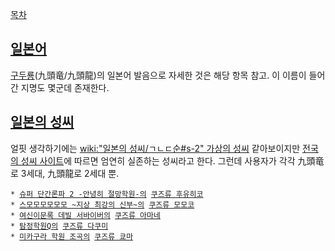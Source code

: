 
[[목차]]

== [[일본어]] ==
[[구두룡]](九頭竜/九頭龍)의 일본어 발음으로 자세한 것은 해당 항목 참고. 이 이름이 들어간 지명도 몇군데 존재한다.

== [[일본의 성씨]] ==
얼핏 생각하기에는 [[wiki:"일본의 성씨/ㄱㄴㄷ순#s-2" 가상의 성씨]] 같아보이지만 [http://www2s.biglobe.ne.jp/~suzakihp/index40.html 전국의 성씨 사이트]에 따르면 엄연히 실존하는 성씨라고 한다. 그런데 사용자가 각각 九頭竜로 3세대, 九頭龍로 2세대 뿐.

 * [[슈퍼 단간론파 2 -안녕히 절망학원-]]의 [[쿠즈류 후유히코]]
 * [[스모모모모모모 ~지상 최강의 신부~]]의 [[쿠즈류 모모코]]
 * [[여신이문록 데빌 서바이버]]의 [[쿠즈류 아마네]]
 * [[탐정학원Q]]의 [[쿠즈류 다쿠미]]
 * [[미카구라 학원 조곡]]의 [[쿠즈류 쿄마]]
